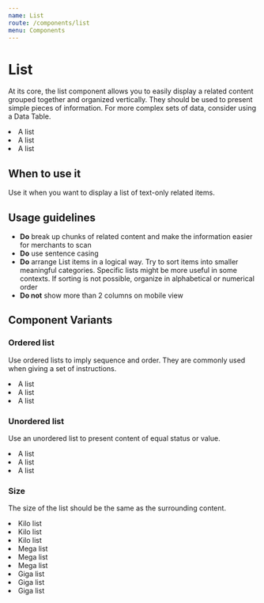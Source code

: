 ```yaml
---
name: List
route: /components/list
menu: Components
---
```



# List

At its core, the list component allows you to easily display a related content grouped together and 
organized vertically. They should be used to present simple pieces of information. For more complex sets of data,
consider using a Data Table.  


<Playground wrapper={Wrapper}>
  <List ordered size={List.MEGA}>
    <li> A list</li>
    <li> A list</li>
    <li> A list</li>
  </List>
</Playground>

## When to use it

Use it when you want to display a list of text-only related items.

## Usage guidelines

- **Do** break up chunks of related content and make the information easier for merchants to scan
- **Do** use sentence casing
- **Do** arrange List items in a logical way. Try to sort items into smaller meaningful categories. 
Specific lists might be more useful in some contexts. If sorting is not possible, organize in alphabetical 
or numerical order
- **Do not** show more than 2 columns on mobile view


## Component Variants

### Ordered list

Use ordered lists to imply sequence and order. They are commonly used when giving a set of instructions.

<Playground wrapper={Wrapper}>
  <List ordered>
    <li> A list</li>
    <li> A list</li>
    <li> A list</li>
  </List>
</Playground>

### Unordered list

 Use an unordered list to present content of equal status or value.

<Playground wrapper={Wrapper}>
  <List unordered>
    <li> A list</li>
    <li> A list</li>
    <li> A list</li>
  </List>
</Playground>

### Size

The size of the list should be the same as the surrounding content.

<Playground wrapper={Wrapper}>
  <Fragment>
    <List size={List.KILO}>
      <li> Kilo list</li>
      <li> Kilo list</li>
      <li> Kilo list</li>
    </List>
    <List size={List.MEGA}>
      <li> Mega list</li>
      <li> Mega list</li>
      <li> Mega list</li>
    </List>
    <List size={List.GIGA}>
      <li> Giga list</li>
      <li> Giga list</li>
      <li> Giga list</li>
    </List>
  </Fragment>
</Playground>
